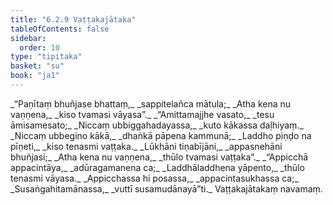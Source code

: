 ```yaml
---
title: "6.2.9 Vaṭṭakajātaka"
tableOfContents: false
sidebar:
  order: 10
type: "tipitaka"
basket: "su"
book: "ja1"
---
```



<DynamicBreadcrumb />

<Division number="129" book="ja1">

<Paragraph number="1466" type="verses" book="ja1">
_“Paṇītaṃ bhuñjase bhattaṃ,_  
_sappitelañca mātula;_  
_Atha kena nu vaṇṇena,_  
_kiso tvamasi vāyasa”._  

</Paragraph>

</Division>
<Division number="130" book="ja1">

<Paragraph number="1467" type="verses" book="ja1">
_“Amittamajjhe vasato,_  
_tesu āmisamesato;_  
_Niccaṃ ubbiggahadayassa,_  
_kuto kākassa daḷhiyaṃ._  

</Paragraph>

</Division>
<Division number="131" book="ja1">

<Paragraph number="1468" type="verses" book="ja1">
_Niccaṃ ubbegino kākā,_  
_dhaṅkā pāpena kammunā;_  
_Laddho piṇḍo na pīṇeti,_  
_kiso tenasmi vaṭṭaka._  

</Paragraph>

</Division>
<Division number="132" book="ja1">

<Paragraph number="1469" type="verses" book="ja1">
_Lūkhāni tiṇabījāni,_  
_appasnehāni bhuñjasi;_  
_Atha kena nu vaṇṇena,_  
_thūlo tvamasi vaṭṭaka”._  

</Paragraph>

</Division>
<Division number="133" book="ja1">

<Paragraph number="1470" type="verses" book="ja1">
_“Appicchā appacintāya,_  
_adūragamanena ca;_  
_Laddhāladdhena yāpento,_  
_thūlo tenasmi vāyasa._  

</Paragraph>

</Division>
<Division number="134" book="ja1">

<Paragraph number="1471" type="verses" book="ja1">
_Appicchassa hi posassa,_  
_appacintasukhassa ca;_  
_Susaṅgahitamānassa,_  
_vuttī susamudānayā”ti._  


</Paragraph>
</Division>

<Paragraph number="1472" type="center" book="ja1">
Vaṭṭakajātakaṃ navamaṃ.
</Paragraph>